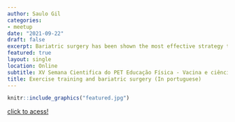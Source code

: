 ```yaml
---
author: Saulo Gil
categories:
- meetup
date: "2021-09-22"
draft: false
excerpt: Bariatric surgery has been shown the most effective strategy to treat morbid obesity. However, this procedure is not free adverse effects. In this sense, this lecture tells the results of our research on the effects of exercise training on health parameters of women undergoing bariatric surgery.
featured: true
layout: single
location: Online
subtitle: XV Semana Cientifica do PET Educação Física - Vacina e ciência salvam vidas
title: Exercise training and bariatric surgery (In portuguese)
---
```


```r
knitr::include_graphics("featured.jpg")
```

[click to acess!](https://www.youtube.com/watch?v=QqWhAaB-XfA)

